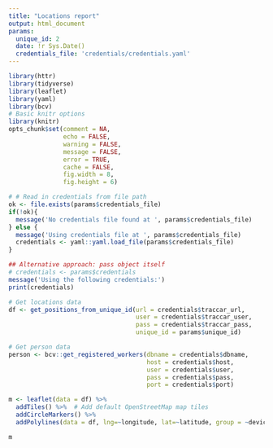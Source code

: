 ```yaml
---
title: "Locations report"
output: html_document
params:
  unique_id: 2
  date: !r Sys.Date()
  credentials_file: 'credentials/credentials.yaml'
---
```


```r
library(httr)
library(tidyverse)
library(leaflet)
library(yaml)
library(bcv)
# Basic knitr options
library(knitr)
opts_chunk$set(comment = NA, 
               echo = FALSE,
               warning = FALSE, 
               message = FALSE, 
               error = TRUE, 
               cache = FALSE,
               fig.width = 8,
               fig.height = 6)
```

```r
# # Read in credentials from file path
ok <- file.exists(params$credentials_file)
if(!ok){
  message('No credentials file found at ', params$credentials_file)
} else {
  message('Using credentials file at ', params$credentials_file)
  credentials <- yaml::yaml.load_file(params$credentials_file)
}

## Alternative approach: pass object itself
# credentials <- params$credentials
message('Using the following credentials:')
print(credentials)
```


```r
# Get locations data
df <- get_positions_from_unique_id(url = credentials$traccar_url, 
                                   user = credentials$traccar_user,
                                   pass = credentials$traccar_pass,
                                   unique_id = params$unique_id)

# Get person data
person <- bcv::get_registered_workers(dbname = credentials$dbname,
                                      host = credentials$host,
                                      user = credentials$user,
                                      pass = credentials$pass,
                                      port = credentials$port)
```

```r
m <- leaflet(data = df) %>%
  addTiles() %>%  # Add default OpenStreetMap map tiles
  addCircleMarkers() %>%
  addPolylines(data = df, lng=~longitude, lat=~latitude, group = ~deviceTime, popup = ~deviceTime, color = 'black')

m

```

